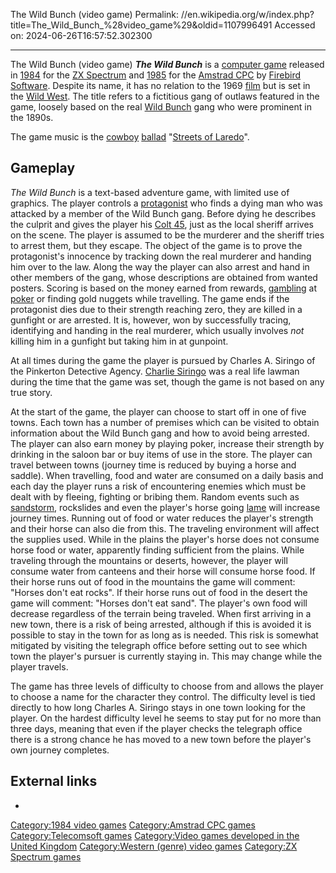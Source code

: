 The Wild Bunch (video game)
Permalink: //en.wikipedia.org/w/index.php?title=The_Wild_Bunch_%28video_game%29&oldid=1107996491
Accessed on: 2024-06-26T16:57:52.302300



------
The Wild Bunch (video game)
{{Infobox video game
|title          =The Wild Bunch
|collapsible    =
|state          =
|image          = The Wild Bunch (video game) (Cover).jpg
|caption        = 
|developer      = [[Firebird Software]]
|publisher      = [[Firebird Software]]
|series         =
|engine         =
|released       ={{Video game release|NA|1984}}
|genre          =[[Adventure game|Adventure]]
|modes          =[[Single-player]]
|platforms      =[[Amstrad CPC]], [[ZX Spectrum]]
|alt = 
}}
'''''The Wild Bunch''''' is a [[computer game]] released in [[1984 in video gaming|1984]] for the [[ZX Spectrum]] and [[1985 in video gaming|1985]] for the [[Amstrad CPC]] by [[Firebird Software]]. Despite its name, it has no relation to the 1969 [[The Wild Bunch|film]] but is set in the [[American Old West|Wild West]]. The title refers to a fictitious gang of outlaws featured in the game, loosely based on the real [[Butch Cassidy's Wild Bunch|Wild Bunch]] gang who were prominent in the 1890s.

The game music is the [[cowboy]] [[ballad]] "[[Streets of Laredo (song)|Streets of Laredo]]".

==Gameplay==

''The Wild Bunch'' is a text-based adventure game, with limited use of graphics. The player controls a [[protagonist]] who finds a dying man who was attacked by a member of the Wild Bunch gang. Before dying he describes the culprit and gives the player his [[Colt Single Action Army|Colt 45]], just as the local sheriff arrives on the scene. The player is assumed to be the murderer and the sheriff tries to arrest them, but they escape. The object of the game is to prove the protagonist's innocence by tracking down the real murderer and handing him over to the law. Along the way the player can also arrest and hand in other members of the gang, whose descriptions are obtained from wanted posters. Scoring is based on the money earned from rewards, [[gambling]] at [[poker]] or finding gold nuggets while travelling. The game ends if the protagonist dies due to their strength reaching zero, they are killed in a gunfight or are arrested. It is, however, won by successfully tracing, identifying and handing in the real murderer, which usually involves ''not'' killing him in a gunfight but taking him in at gunpoint.

At all times during the game the player is pursued by Charles A. Siringo of the Pinkerton Detective Agency. [[Charlie Siringo]] was a real life lawman during the time that the game was set, though the game is not based on any true story.

At the start of the game, the player can choose to start off in one of five towns. Each town has a number of premises which can be visited to obtain information about the Wild Bunch gang and how to avoid being arrested. The player can also earn money by playing poker, increase their strength by drinking in the saloon bar or buy items of use in the store. The player can travel between towns (journey time is reduced by buying a horse and saddle). When travelling, food and water are consumed on a daily basis and each day the player runs a risk of encountering enemies which must be dealt with by fleeing, fighting or bribing them. Random events such as [[Dust storm|sandstorm]], rockslides and even the player's horse going [[Lameness|lame]] will increase journey times. Running out of food or water reduces the player's strength and their horse can also die from this. The traveling environment will affect the supplies used. While in the plains the player's horse does not consume horse food or water, apparently finding sufficient from the plains. While traveling through the mountains or deserts, however, the player will consume water from canteens and their horse will consume horse food. If their horse runs out of food in the mountains the game will comment: "Horses don't eat rocks". If their horse runs out of food in the desert the game will comment: "Horses don't eat sand". The player's own food will decrease regardless of the terrain being traveled. When first arriving in a new town, there is a risk of being arrested, although if this is avoided it is possible to stay in the town for as long as is needed. This risk is somewhat mitigated by visiting the telegraph office before setting out to see which town the player's pursuer is currently staying in. This may change while the player travels.

The game has three levels of difficulty to choose from and allows the player to choose a name for the character they control. The difficulty level is tied directly to how long Charles A. Siringo stays in one town looking for the player. On the hardest difficulty level he seems to stay put for no more than three days, meaning that even if the player checks the telegraph office there is a strong chance he has moved to a new town before the player's own journey completes.

==External links==
*{{WoS game|id=0007185|name=The Wild Bunch}}

{{DEFAULTSORT:Wild Bunch, The}}
[[Category:1984 video games]]
[[Category:Amstrad CPC games]]
[[Category:Telecomsoft games]]
[[Category:Video games developed in the United Kingdom]]
[[Category:Western (genre) video games]]
[[Category:ZX Spectrum games]]